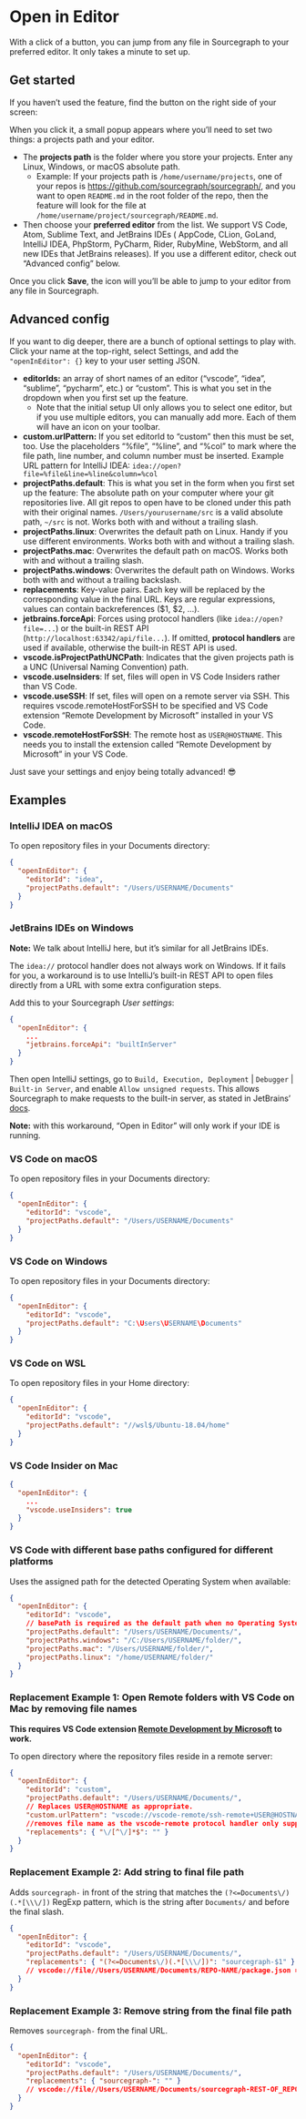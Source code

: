 # Open in Editor

With a click of a button, you can jump from any file in Sourcegraph to your preferred editor. It only takes a minute to
set up.


## Get started

If you haven’t used the feature, find the button on the right side of your screen:

When you click it, a small popup appears where you’ll need to set two things: a projects path and your editor.

- The **projects path** is the folder where you store your projects. Enter any Linux, Windows, or macOS absolute path.
  - Example: If your projects path is `/home/username/projects`, one of your repos
    is https://github.com/sourcegraph/sourcegraph/, and you want to open `README.md` in the root folder of the repo,
    then the feature will look for the file at `/home/username/project/sourcegraph/README.md`.
- Then choose your **preferred editor** from the list. We support VS Code, Atom, Sublime Text, and JetBrains IDEs (
  AppCode, CLion, GoLand, IntelliJ IDEA, PhpStorm, PyCharm, Rider, RubyMine, WebStorm, and all new IDEs that JetBrains
  releases). If you use a different editor, check out “Advanced config” below.

Once you click **Save**, the icon will you’ll be able to jump to your editor from any file in Sourcegraph.

## Advanced config

If you want to dig deeper, there are a bunch of optional settings to play with. Click your name at the top-right, select
Settings, and add the `"openInEditor": {}` key to your user setting JSON.

- **editorIds:** an array of short names of an editor (“vscode”, “idea”, “sublime”, “pycharm”, etc.) or “custom”. This is what you set in the dropdown when you first set up the feature.
  - Note that the initial setup UI only allows you to select one editor, but if you use multiple editors, you can manually add more. Each of them will have an icon on your toolbar.
- **custom.urlPattern:** If you set editorId to “custom” then this must be set, too. Use the placeholders “%file”, “%line”, and “%col” to mark where the file path, line number, and column number must be inserted. Example URL pattern for IntelliJ IDEA: `idea://open?file=%file&line=%line&column=%col`
- **projectPaths.default**: This is what you set in the form when you first set up the feature: The absolute path on your computer where your git repositories live. All git repos to open have to be cloned under this path with their original names. `/Users/yourusername/src` is a valid absolute path, `~/src` is not. Works both with and without a trailing slash.
- **projectPaths.linux**: Overwrites the default path on Linux. Handy if you use different environments. Works both with and without a trailing slash.
- **projectPaths.mac**: Overwrites the default path on macOS. Works both with and without a trailing slash.
- **projectPaths.windows**: Overwrites the default path on Windows. Works both with and without a trailing backslash.
- **replacements**: Key-value pairs. Each key will be replaced by the corresponding value in the final URL. Keys are regular expressions, values can contain backreferences ($1, $2, ...).
- **jetbrains.forceApi**: Forces using protocol handlers (like `idea://open?file=...`) or the built-in REST API (`http://localhost:63342/api/file...`). If omitted, **protocol handlers** are used if available, otherwise the built-in REST API is used.
- **vscode.isProjectPathUNCPath**: Indicates that the given projects path is a UNC (Universal Naming Convention) path.
- **vscode.useInsiders**: If set, files will open in VS Code Insiders rather than VS Code.
- **vscode.useSSH**: If set, files will open on a remote server via SSH. This requires vscode.remoteHostForSSH to be specified and VS Code extension “Remote Development by Microsoft” installed in your VS Code.
- **vscode.remoteHostForSSH**: The remote host as `USER@HOSTNAME`. This needs you to install the extension called “Remote Development by Microsoft” in your VS Code.

Just save your settings and enjoy being totally advanced! 😎

## Examples

### IntelliJ IDEA on macOS

To open repository files in your Documents directory:

```json
{
  "openInEditor": {
    "editorId": "idea",
    "projectPaths.default": "/Users/USERNAME/Documents"
  }
}
```

### JetBrains IDEs on Windows

**Note:** We talk about IntelliJ here, but it’s similar for all JetBrains IDEs.

The `idea://` protocol handler does not always work on Windows. If it fails for you, a workaround is to use IntelliJ’s built-in REST API to open files directly from a URL with some extra configuration steps.

Add this to your Sourcegraph _User settings_:

```json
{
  "openInEditor": {
    ...
    "jetbrains.forceApi": "builtInServer"
  }
}
```

Then open IntelliJ settings, go to `Build, Execution, Deployment` | `Debugger` | `Built-in Server`, and enable `Allow unsigned requests`. This allows Sourcegraph to make requests to the built-in server, as stated in JetBrains’ [docs](https://www.jetbrains.com/help/idea/php-built-in-web-server.html#configuring-built-in-web-server).

**Note:** with this workaround, “Open in Editor” will only work if your IDE is running.

### VS Code on macOS

To open repository files in your Documents directory:

```json
{
  "openInEditor": {
    "editorId": "vscode",
    "projectPaths.default": "/Users/USERNAME/Documents"
  }
}
```

### VS Code on Windows

To open repository files in your Documents directory:

```json
{
  "openInEditor": {
    "editorId": "vscode",
    "projectPaths.default": "C:\Users\USERNAME\Documents"
  }
}
```

### VS Code on WSL

To open repository files in your Home directory:

```json
{
  "openInEditor": {
    "editorId": "vscode",
    "projectPaths.default": "//wsl$/Ubuntu-18.04/home"
  }
}
```

### VS Code Insider on Mac

```json
{
  "openInEditor": {
    ...
    "vscode.useInsiders": true
  }
}
```

### VS Code with different base paths configured for different platforms

Uses the assigned path for the detected Operating System when available:

```json
{
  "openInEditor": {
    "editorId": "vscode",
    // basePath is required as the default path when no Operating System is detected
    "projectPaths.default": "/Users/USERNAME/Documents/",
    "projectPaths.windows": "/C:/Users/USERNAME/folder/",
    "projectPaths.mac": "/Users/USERNAME/folder/",
    "projectPaths.linux": "/home/USERNAME/folder/"
  }
}
```

### Replacement Example 1: Open Remote folders with VS Code on Mac by removing file names

**This requires VS Code extension [Remote Development by Microsoft](https://marketplace.visualstudio.com/items?itemName=ms-vscode-remote.vscode-remote-extensionpack) to work.**

To open directory where the repository files reside in a remote server:

```json
{
  "openInEditor": {
    "editorId": "custom",
    "projectPaths.default": "/Users/USERNAME/Documents/",
    // Replaces USER@HOSTNAME as appropriate.
    "custom.urlPattern": "vscode://vscode-remote/ssh-remote+USER@HOSTNAME%file",
    //removes file name as the vscode-remote protocol handler only supports directory-opening
    "replacements": { "\/[^\/]*$": "" }
  }
}
```

### Replacement Example 2: Add string to final file path

Adds `sourcegraph-` in front of the string that matches the `(?<=Documents\/)(.*[\\\/])` RegExp pattern, which is the string after `Documents/` and before the final slash.

```json
{
  "openInEditor": {
    "editorId": "vscode",
    "projectPaths.default": "/Users/USERNAME/Documents/",
    "replacements": { "(?<=Documents\/)(.*[\\\/])": "sourcegraph-$1" }
    // vscode://file//Users/USERNAME/Documents/REPO-NAME/package.json => vscode://file//Users/USERNAME/Documents/sourcegraph-REPO-NAME/package.json
  }
}
```

### Replacement Example 3: Remove string from the final file path

Removes `sourcegraph-` from the final URL.

```json
{
  "openInEditor": {
    "editorId": "vscode",
    "projectPaths.default": "/Users/USERNAME/Documents/",
    "replacements": { "sourcegraph-": "" }
    // vscode://file//Users/USERNAME/Documents/sourcegraph-REST-OF_REPO-NAME/package.json => vscode://file//Users/USERNAME/Documents/REST-OF_REPO-NAME/package.json
  }
}
```
